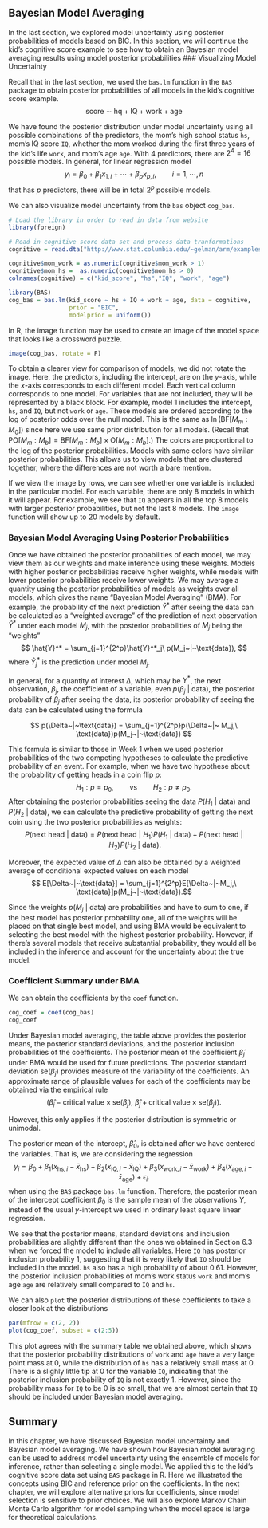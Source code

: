 ## Bayesian Model Averaging

In the last section, we explored model uncertainty using posterior probabilities of models based on BIC. In this section, we will continue the kid's cognitive score example to see how to obtain an Bayesian model averaging results using model posterior probabilities 
### Visualizing Model Uncertainty

Recall that in the last section, we used the `bas.lm` function in the `BAS` package to obtain posterior probabilities of all models in the kid's cognitive score example. 
$$ \text{score} ~\sim~ \text{hq} + \text{IQ} + \text{work} + \text{age} $$

We have found the posterior distribution under model uncertainty using all possible combinations of the predictors, the mom's high school status `hs`, mom's IQ score `IQ`, whether the mom worked during the first three years of the kid's life `work`, and mom's age `age`. With 4 predictors, there are $2^4 = 16$ possible models. In general, for linear regression model
$$ y_i = \beta_0+\beta_1x_{1,i} + \cdots + \beta_px_{p,i},\qquad i = 1, \cdots,n$$
that has $p$ predictors, there will be in total $2^p$ possible models.

We can also visualize model uncertainty from the `bas` object `cog_bas`. 

```r
# Load the library in order to read in data from website
library(foreign)    

# Read in cognitive score data set and process data tranformations
cognitive = read.dta("http://www.stat.columbia.edu/~gelman/arm/examples/child.iq/kidiq.dta")

cognitive$mom_work = as.numeric(cognitive$mom_work > 1)
cognitive$mom_hs =  as.numeric(cognitive$mom_hs > 0)
colnames(cognitive) = c("kid_score", "hs","IQ", "work", "age")

library(BAS)
cog_bas = bas.lm(kid_score ~ hs + IQ + work + age, data = cognitive,
                 prior = "BIC",
                 modelprior = uniform())
```

In R, the image function may be used to create an image of the model space that looks like a crossword puzzle. 
```r
image(cog_bas, rotate = F)
```

To obtain a clearer view for comparison of models, we did not rotate the image. Here, the predictors, including the intercept, are on the $y$-axis, while the $x$-axis corresponds to each different model. Each vertical column corresponds to one model. For variables that are not included, they will be represented by a black block. For example, model 1 includes the intercept, `hs`, and `IQ`, but not `work` or `age`. These models are ordered according to the log of posterior odds over the null model. This is the same as $\ln (\text{BF}[M_m:M_0])$ since here we use same prior distribution for all models. (Recall that $\text{PO}[M_m:M_b] = \text{BF}[M_m:M_b]\times \text{O}[M_m:M_b]$.) The colors are proportional to the log of the posterior probabilities. Models with same colors have similar posterior probabilities. This allows us to view models that are clustered together, where the differences are not worth a bare mention.

If we view the image by rows, we can see whether one variable is included in the particular model. For each variable, there are only 8 models in which it will appear. For example, we see that `IQ` appears in all the top 8 models with larger posterior probabilities, but not the last 8 models. The `image` function will show up to 20 models by default.

### Bayesian Model Averaging Using Posterior Probabilities

Once we have obtained the posterior probabilities of each model, we may view them as our weights and make inference using these weights. Models with higher posterior probabilities receive higher weights, while models with lower posterior probabilities receive lower weights. We may average a quantity using the posterior probabilities of models as weights over all models, which gives the name "Bayesian  Model Averaging" (BMA). For example, the probability of the next prediction $\hat{Y}^*$ after seeing the data can be calculated as a "weighted average" of the prediction of next observation $\hat{Y}^*$ under each model $M_j$, with the posterior probabilities of $M_j$ being the "weights"
$$ \hat{Y}^* = \sum_{j=1}^{2^p}\hat{Y}^*_j\ p(M_j~|~\text{data}), $$
where $\hat{Y}^*_j$ is the prediction under model $M_j$.

In general, for a quantity of interest $\Delta$, which may be $Y^*$, the next observation, $\beta_j$, the coefficient of a variable, even $p(\beta_j~|~\text{data})$, the posterior probability of $\beta_j$ after seeing the data, its posterior probability of seeing the data can be calculated using the formula

$$ p(\Delta~|~\text{data}) = \sum_{j=1}^{2^p}p(\Delta~|~ M_j,\ \text{data})p(M_j~|~\text{data}) $$

This formula is similar to those in Week 1 when we used posterior probabilities of the two competing hypotheses to calculate the predictive probability of an event. For example, when we have two hypothese about the probability of getting heads in a coin flip $p$:
$$ H_1: p=p_0,\qquad \text{vs}\qquad H_2: p\neq p_0. $$
After obtaining the posterior probabilities seeing the data $P(H_1~|~\text{data})$ and $P(H_2~|~\text{data})$, we can calculate the predictive probability of getting the next coin using the two posterior probabilities as weights:
$$ P(\text{next head}~|~\text{data}) = P(\text{next head}~|~H_1)P(H_1~|~\text{data})+P(\text{next head}~|~H_2)P(H_2~|~\text{data}). $$

Moreover, the expected value of $\Delta$ can also be obtained by a weighted average of conditional expected values on each model
$$ E[\Delta~|~\text{data}] = \sum_{j=1}^{2^p}E[\Delta~|~M_j,\ \text{data}]p(M_j~|~\text{data}).$$


Since the weights $p(M_j~|~\text{data})$ are probabilities and have to sum to one, if the best model has posterior probability one, all of the weights will be placed on that single best model, and using BMA would be equivalent to selecting the best model with the highest posterior probability. However, if there's several models that receive substantial probability, they would all be included in the inference and account for the uncertainty about the true model. 

### Coefficient Summary under BMA

We can obtain the coefficients by the `coef` function. 

```r
cog_coef = coef(cog_bas)
cog_coef
```

Under Bayesian model averaging, the table above provides the posterior means, the posterior standard deviations, and the posterior inclusion probabilities of the coefficients. The posterior mean of the coefficient $\hat{\beta}_j$ under BMA would be used for future predictions. The posterior standard deviation $\text{se}(\beta_j)$ provides measure of the variability of the coefficients. An approximate range of plausible values for each of the coefficients may be obtained via the empirical rule
$$ (\hat{\beta}_j-\text{critical value}\times \text{se}(\beta_j),\  \hat{\beta}_j+\text{critical value}\times \text{se}(\beta_j)).$$

However, this only applies if the posterior distribution is symmetric or unimodal. 

The posterior mean of the intercept, $\hat{\beta}_0$, is obtained after we have centered the variables. That is, we are considering the regression
$$ y_i = \beta_0 + \beta_1(x_{\text{hs}, i} - \bar{x}_{\text{hs}}) + \beta_2(x_{\text{IQ}, i} - \bar{x}_{\text{IQ}}) + \beta_3(x_{\text{work}, i} - \bar{x}_{\text{work}}) + \beta_4(x_{\text{age}, i} - \bar{x}_{\text{age}}) + \epsilon_i.$$
when using the `BAS` package `bas.lm` function. Therefore, the posterior mean of the intercept coefficient $\beta_0$ is the sample mean of the observations $Y$, instead of the usual $y$-intercept we used in ordinary least square linear regression.

We see that the posterior means, standard deviations and inclusion probabilities are slightly different than the ones we obtained in Section 6.3 when we forced the model to include all variables. Here `IQ` has posterior inclusion probability 1, suggesting that it is very likely that `IQ` should be included in the model. `hs` also has a high probability of about 0.61. However, the posterior inclusion probabilities of mom's work status `work` and mom's age `age` are relatively small compared to `IQ` and `hs`.

We can also `plot` the posterior distributions of these coefficients to take a closer look at the distributions
```r
par(mfrow = c(2, 2))
plot(cog_coef, subset = c(2:5))
```


This plot agrees with the summary table we obtained above, which shows that the posterior probability distributions of `work` and `age` have a very large point mass at 0, while the distribution of `hs` has a relatively small mass at 0. There is a slighly little tip at 0 for the variable `IQ`, indicating that the posterior inclusion probability of `IQ` is not exactly 1. However, since the probability mass for `IQ` to be 0 is so small, that we are almost certain that `IQ` should be included under Bayesian model averaging.

## Summary

In this chapter, we have discussed Bayesian model uncertainty and Bayesian model averaging. We have shown how Bayesian model averaging can be used to address model uncertainty using the ensemble of models for inference, rather than selecting a single model. We applied this to the kid's cognitive score data set using `BAS` package in R. Here we illustrated the concepts using BIC and reference prior on the coefficients. In the next chapter, we will explore alternative priors for coefficients, since model selection is sensitive to prior choices. We will also explore Markov Chain Monte Carlo algorithm for model sampling when the model space is large for theoretical calculations.

